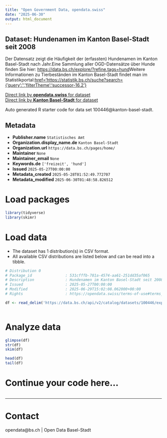 ```yaml
---
title: "Open Government Data, opendata.swiss"
date: "2025-06-30"
output: html_document
---
```


## Dataset: Hundenamen im Kanton Basel-Stadt seit 2008

Der Datensatz zeigt die Häufigkeit der (erfassten) Hundenamen im Kanton Basel-Stadt nach Jahr.Eine Sammlung aller OGD-Datensätze über Hunde finden Sie hier: [https://data.bs.ch/explore/?refine.tags=hund](https://data.bs.ch/explore/?refine.tags=hund)Weitere Informationen zu Tierbeständen im Kanton Basel-Stadt findet man im Statistikportal:[href='https://statistik.bs.ch/suche?search={'query':'','filterTheme':'successor-16.2'}](https://statistik.bs.ch/suche?search={'query':'','filterTheme':'successor-16.2'})

[Direct link by **opendata.swiss** for dataset](https://opendata.swiss/de/dataset/hundenamen-im-kanton-basel-stadt-seit-2008)<br>
[Direct link by **Kanton Basel-Stadt** for dataset](https://data.bs.ch/explore/dataset/100446/)

Auto generated R starter code for data set 100446@kanton-basel-stadt.

## Metadata

- **Publisher.name** `Statistisches Amt`
- **Organization.display_name.de** `Kanton Basel-Stadt`
- **Organization.url** `https://data.bs.ch/pages/home/`
- **Maintainer** `None`
- **Maintainer_email** `None`
- **Keywords.de** `['freizeit', 'hund']`
- **Issued** `2025-05-27T00:00:00`
- **Metadata_created** `2025-05-28T01:52:49.772707`
- **Metadata_modified** `2025-06-30T01:48:58.826512`


# Load packages

```r

library(tidyverse)
library(skimr)

```

# Load data

-   The dataset has 1 distribution(s) in CSV format.
-   All available CSV distributions are listed below and can be read into a tibble.

```r

# Distribution 0
# Package_id               : 531cfffb-781a-4574-aa61-251dd35af065
# Description              : Hundenamen im Kanton Basel-Stadt seit 2008 (csv)
# Issued                   : 2025-05-27T00:00:00
# Modified                 : 2025-06-29T15:02:08.062000+00:00
# Rights                   : https://opendata.swiss/terms-of-use#terms_by

df <- read_delim('https://data.bs.ch/api/v2/catalog/datasets/100446/exports/csv?use_labels=true')



```

# Analyze data

```r

glimpse(df)
str(df)
skim(df)

head(df)
tail(df)

```

# Continue your code here...

```r

```

------------------------------------------------------------------------

# Contact

opendata@bs.ch | Open Data Basel-Stadt
